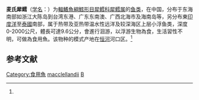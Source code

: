 {{Speciesbox
| genus = Bregmaceros
| species = macclellandii
| status = NE
| status_system = IUCN3.1
| authority = (Thompson, 1840)<ref name='id6768'>{{cite web| url =http://www.bioinfo.cn/db05/BjdwSpecies.php?action=view&id=6768| title =麦氏犀鳕| work =《中国动物物种编目数据库》| publisher =中国科学院微生物研究所| author =中国科学院动物研究所| accessdate =2009-04-11| deadurl =yes| archiveurl =https://web.archive.org/web/20160305051337/http://www.bioinfo.cn/db05/BjdwSpecies.php?action=view&id=6768| archivedate =2016-03-05}}</ref>
| synonyms = *''Bragmaceros maclelandi'', Thompson, 1840
*''Bregmaceros macclellandi'', Thompson, 1840
*''Bregmaceros macclellandii'', Thompson, 1840
*''Bregmaceros maclellandi'', Thompson, 1840
}}

'''麦氏犀鳕'''（[[学名|学名]]：{{lang|la|''Bregmaceros macclellandii''}}）为[[輻鰭魚綱|輻鰭魚綱]][[鱈形目|鱈形目]][[犀鳕科|犀鳕科]][[犀鳕属|犀鳕属]]的[[鱼类|鱼类]]，在中国，分布于东海南部如浙江大陈岛到台湾东港、广东东南澳、广西北海市及海南岛等，另分布東[[印度洋|印度洋]]至[[泰國|泰國]]南部，属于热带及亚热带温水性远洋及较深海区上层小浮鱼类，深度0-2000公尺，體長可達9.6公分，會進行洄游，以浮游生物為食，生活習性不明，可做為食用魚。该物种的模式产地在[[恒河|恒河]]河口区。<ref name='id6768'/>

== 参考文献 ==
{{reflist}}

{{Taxonbar}}

[[Category:食用魚|Category:食用魚]]
[[Category:犀鳕属|macclellandii]]
[[Category:1840年描述的魚類|B]]


{{鳕形目小作品}}